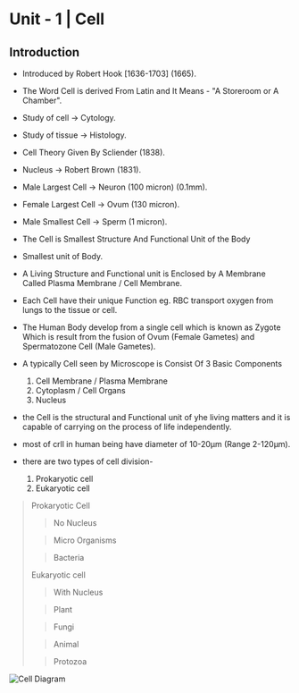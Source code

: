 # Unit - 1 | Cell

## Introduction
- Introduced by Robert Hook [1636-1703] (1665).
- The Word Cell is derived From Latin and It Means - "A Storeroom or A Chamber".
- Study of cell -> Cytology.
- Study of tissue -> Histology.
- Cell Theory Given By Scliender (1838).
- Nucleus -> Robert Brown (1831).
- Male Largest Cell -> Neuron (100 micron) (0.1mm).
- Female Largest Cell -> Ovum (130 micron).
- Male Smallest Cell -> Sperm (1 micron).

- The Cell is Smallest Structure And Functional Unit of the Body 
- Smallest unit of Body.
- A Living Structure and Functional unit is Enclosed by A Membrane Called Plasma Membrane / Cell Membrane.
- Each Cell have their unique Function eg. RBC transport oxygen from lungs to the tissue or cell.
- The Human Body develop from a single cell which is known as Zygote Which is result from the fusion of Ovum (Female Gametes) and Spermatozone Cell (Male Gametes).
- A typically Cell seen by Microscope is Consist Of 3 Basic Components 
  1. Cell Membrane / Plasma Membrane 
  2. Cytoplasm / Cell Organs
  3. Nucleus
- the Cell is the structural and Functional unit of yhe living matters and it is capable of carrying on the process of life independently.
- most of crll in human being have diameter of 10-20µm (Range 2-120µm).
- there are two types of cell division-
  1. Prokaryotic cell
  2. Eukaryotic cell

> Prokaryotic Cell
>
> > No Nucleus
>
> > Micro Organisms 
>
> > Bacteria
>
> Eukaryotic cell
>
> > With Nucleus
> 
> > Plant
> 
> > Fungi
> 
> > Animal
> 
> > Protozoa

![Cell Diagram](https://res.cloudinary.com/dtloa1xx4/image/upload/v1682143774/Nursing/DocScanner_Apr_22_2023_11-37_AM_m5hrgi.jpg)